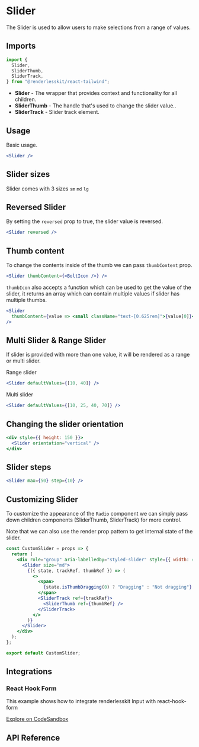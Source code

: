 

# Slider

The Slider is used to allow users to make selections from a range of values.

<ComponentLinks github="slider" theme="slider" story="forms-slider" />

## Imports

```js
import {
  Slider,
  SliderThumb,
  SliderTrack,
} from "@renderlesskit/react-tailwind";
```

- **Slider** - The wrapper that provides context and functionality for all
  children.
- **SliderThumb** - The handle that's used to change the slider value..
- **SliderTrack** - Slider track element.

## Usage

Basic usage.

```jsx live
<Slider />
```

## Slider sizes

Slider comes with 3 sizes `sm` `md` `lg`

## Reversed Slider

By setting the `reversed` prop to true, the slider value is reversed.

```jsx live
<Slider reversed />
```

## Thumb content

To change the contents inside of the thumb we can pass `thumbContent` prop.

```jsx live
<Slider thumbContent={<BoltIcon />} />
```

`thumbIcon` also accepts a function which can be used to get the value of the
slider, it returns an array which can contain multiple values if slider has
multiple thumbs.

```jsx live
<Slider
  thumbContent={value => <small className="text-[0.625rem]">{value[0]}</small>}
/>
```

## Multi Slider & Range Slider

If slider is provided with more than one value, it will be rendered as a range
or multi slider.

Range slider

```jsx live
<Slider defaultValues={[10, 40]} />
```

Multi slider

```jsx live
<Slider defaultValues={[10, 25, 40, 70]} />
```

## Changing the slider orientation

```jsx live
<div style={{ height: 150 }}>
  <Slider orientation="vertical" />
</div>
```

## Slider steps

```jsx live
<Slider max={50} step={10} />
```

## Customizing Slider

To customize the appearance of the `Radio` component we can simply pass down
children components (SliderThumb, SliderTrack) for more control.

Note that we can also use the render prop pattern to get internal state of the
slider.

```jsx noInline live
const CustomSlider = props => {
  return (
    <div role="group" aria-labelledby="styled-slider" style={{ width: 400 }}>
      <Slider size="md">
        {({ state, trackRef, thumbRef }) => (
          <>
            <span>
              {state.isThumbDragging(0) ? "Dragging" : "Not dragging"}
            </span>
            <SliderTrack ref={trackRef}>
              <SliderThumb ref={thumbRef} />
            </SliderTrack>
          </>
        )}
      </Slider>
    </div>
  );
};

export default CustomSlider;
```

## Integrations

### React Hook Form

This example shows how to integrate renderlesskit Input with react-hook-form

[Explore on CodeSandbox](https://codesandbox.io/s/renderlesskit-react-hook-form-slider-jrxc1)

## API Reference

